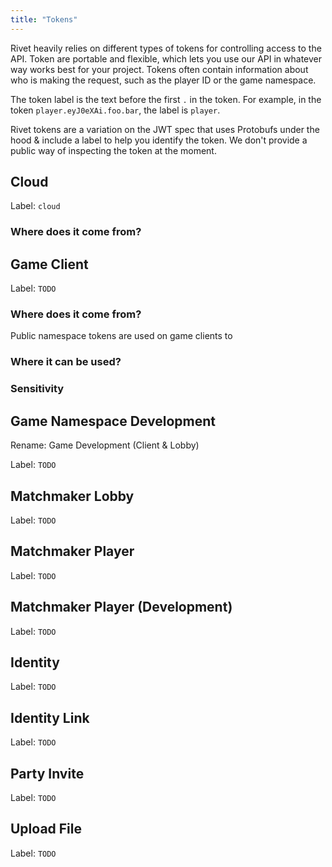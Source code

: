 ```yaml
---
title: "Tokens"
---
```


Rivet heavily relies on different types of tokens for controlling access to the API. Token are portable and flexible, which lets you use our API in whatever way works best for your project. Tokens often contain information about who is making the request, such as the player ID or the game namespace.

The token label is the text before the first `.` in the token. For example, in the token `player.eyJ0eXAi.foo.bar`, the label is `player`.

Rivet tokens are a variation on the JWT spec that uses Protobufs under the hood & include a label to help you identify the token. We don't provide a public way of inspecting the token at the moment.

## Cloud

Label: `cloud`

### Where does it come from? 

## Game Client 

Label: `TODO`

### Where does it come from? 

Public namespace tokens are used on game clients to 

### Where it can be used? 

### Sensitivity 

## Game Namespace Development

Rename: Game Development (Client & Lobby)

Label: `TODO`

## Matchmaker Lobby 

Label: `TODO`

## Matchmaker Player 

Label: `TODO`

## Matchmaker Player (Development) 

Label: `TODO`

## Identity 

Label: `TODO`

## Identity Link 

Label: `TODO`

## Party Invite 

Label: `TODO`

## Upload File 

Label: `TODO`